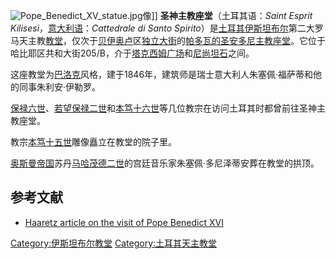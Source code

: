 [[Image:Pope_Benedict_XV_statue.jpg|thumb]]像]]
'''圣神主教座堂'''（土耳其语：''Saint Esprit Kilisesi''，[[意大利语|意大利语]]：''Cattedrale di Santo Spirito''）是[[土耳其|土耳其]][[伊斯坦布尔|伊斯坦布尔]]第二大罗马天主教[[教堂|教堂]]，仅次于[[贝伊奥卢|贝伊奥卢]]区[[独立大街|独立大街]]的[[伊斯坦布尔帕多瓦的圣安多尼主教座堂|帕多瓦的圣安多尼主教座堂]]。它位于哈比耶区共和大街205/B，介于[[塔克西姆广场|塔克西姆广场]]和[[尼尚坦石|尼尚坦石]]之间。

这座教堂为[[巴洛克|巴洛克]]风格，建于1846年，建筑师是瑞士意大利人朱塞佩·福萨蒂和他的同事朱利安·伊勒罗。

[[保禄六世|保禄六世]]、[[若望保禄二世|若望保禄二世]]和[[本笃十六世|本笃十六世]]等几位教宗在访问土耳其时都曾前往圣神主教座堂。

教宗[[本笃十五世|本笃十五世]]雕像矗立在教堂的院子里。

[[奥斯曼帝国|奥斯曼帝国]]苏丹[[马哈茂德二世|马哈茂德二世]]的宫廷音乐家朱塞佩·多尼泽蒂安葬在教堂的拱顶。

== 参考文献 ==
* [http://www.haaretz.com/hasen/spages/766366.html Haaretz article on the visit of Pope Benedict XVI]{{Wayback|url=http://www.haaretz.com/hasen/spages/766366.html |date=20071001030235 }}

[[Category:伊斯坦布尔教堂|Category:伊斯坦布尔教堂]]
[[Category:土耳其天主教堂|Category:土耳其天主教堂]]